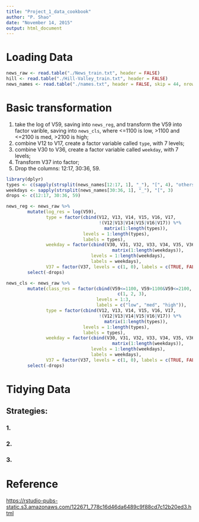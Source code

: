 ```yaml
---
title: "Project_1_data_cookbook"
author: "P. Shao"
date: "November 14, 2015"
output: html_document
---
```

# Loading Data

```r
news_raw <- read.table("./News_train.txt", header = FALSE)
hill <- read.table("./Hill-Valley_train.txt", header = FALSE)
news_names <- read.table("./names.txt", header = FALSE, skip = 44, nrows = 59, sep = ":", col.names = c("Name", "Description"))
```

# Basic transformation

1. take the log of V59, saving into `news_reg`, and transform the V59 into factor varible, saving into `news_cls`, where <=1100 is low, >1100 and <=2100 is med, >2100 is high;
2. combine V12 to V17, create a factor variable called `type`, with 7 levels;
3. combine V30 to V36, create a factor variable called `weekday`, with 7 levels;
4. Transform V37 into factor;
5. Drop the columns: 12:17, 30:36, 59.

```r
library(dplyr)
types <- c(sapply(strsplit(news_names[12:17, 1], "_"), "[", 4), "others")
weekdays <- sapply(strsplit(news_names[30:36, 1], "_"), "[", 3)
drops <- c(12:17, 30:36, 59)

news_reg <- news_raw %>%
        mutate(log_res = log(V59), 
               type = factor(cbind(V12, V13, V14, V15, V16, V17, 
                                   !(V12|V13|V14|V15|V16|V17)) %*% 
                                     matrix(1:length(types)), 
                             levels = 1:length(types), 
                             labels = types), 
               weekday = factor(cbind(V30, V31, V32, V33, V34, V35, V36) %*% 
                                        matrix(1:length(weekdays)), 
                                levels = 1:length(weekdays), 
                                labels = weekdays), 
               V37 = factor(V37, levels = c(1, 0), labels = c(TRUE, FALSE))) %>%
        select(-drops)

news_cls <- news_raw %>%
        mutate(class_res = factor(cbind(V59<=1100, V59>1100&V59<=2100, V59>2100) %*%
                                          c(1, 2, 3), 
                                  levels = 1:3, 
                                  labels = c("low", "med", "high")), 
               type = factor(cbind(V12, V13, V14, V15, V16, V17, 
                                   !(V12|V13|V14|V15|V16|V17)) %*% 
                                     matrix(1:length(types)), 
                             levels = 1:length(types), 
                             labels = types), 
               weekday = factor(cbind(V30, V31, V32, V33, V34, V35, V36) %*% 
                                        matrix(1:length(weekdays)), 
                                levels = 1:length(weekdays), 
                                labels = weekdays), 
               V37 = factor(V37, levels = c(1, 0), labels = c(TRUE, FALSE))) %>%
        select(-drops)

```

# Tidying Data
## Strategies:
### 1. 



### 2.


### 3.






# Reference
<https://rstudio-pubs-static.s3.amazonaws.com/122671_778c16d46da6489c9f88cd7c12b20ed3.html>